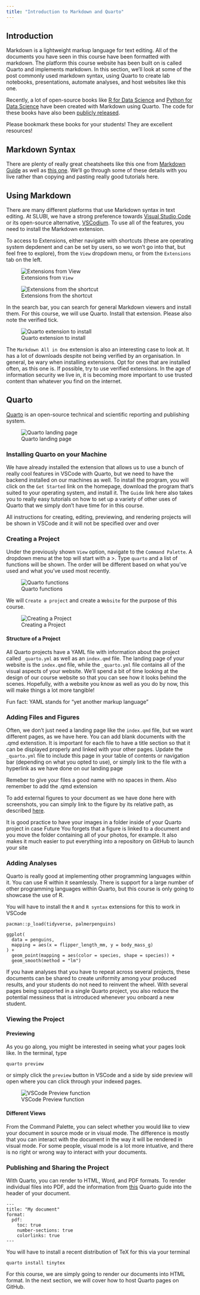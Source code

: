 ```yaml
---
title: "Introduction to Markdown and Quarto"
---
```


## Introduction

Markdown is a lightweight markup language for text editing. All of the documents you have seen in this course have been formatted with markdown. The platform this course website has been built on is called Quarto and implements markdown. In this section, we'll look at some of the post commonly used markdown syntax, using Quarto to create lab notebooks, presentations, automate analyses, and host websites like this one.

Recently, a lot of open-source books like [R for Data Science](https://r4ds.hadley.nz) and [Python for Data Science](https://wesmckinney.com/book/) have been created with Markdown using Quarto. The code for these books have also been [publicly released](https://quarto.org/docs/books/).

::: callout-important
Please bookmark these books for your students! They are excellent resources!
:::

## Markdown Syntax

There are plenty of really great cheatsheets like this one from [Markdown Guide](https://www.markdownguide.org/basic-syntax/) as well as [this one](https://www.markdownguide.org/cheat-sheet/). We'll go through some of these details with you live rather than copying and pasting really good tutorials here.

## Using Markdown

There are many different platforms that use Markdown syntax in text editing. At SLUBI, we have a strong preference towards [Visual Studio Code](https://code.visualstudio.com) or its open-source alternative, [VSCodium](https://vscodium.com). To use all of the features, you need to install the Markdown extension.

To access to Extensions, either navigate with shortcuts (these are operating system depdenent and can be set by users, so we won't go into that, but feel free to explore), from the `View` dropdown menu, or from the `Extensions` tab on the left.

![Extensions from `View`](figures/markdown_view.png)

![Extensions from the shortcut](figures/markdown_ext_short.png)

In the search bar, you can search for general Markdown viewers and install them. For this course, we will use Quarto. Install that extension. Please also note the verified tick.

![Quarto extension to install](figures/markdown_ext_search.png)

The `Markdown All in One` extension is also an interesting case to look at. It has a lot of downloads despite not being verified by an organisation. In general, be wary when installing extensions. Opt for ones that are installed often, as this one is. If possible, try to use verified extensions. In the age of information security we live in, it is becoming more important to use trusted content than whatever you find on the internet.

## Quarto

[Quarto](https://quarto.org) is an open-source technical and scientific reporting and publishing system.

![Quarto landing page](figures/quarto_landing_page.png)

### Installing Quarto on your Machine

We have already installed the extension that allows us to use a bunch of really cool features in VSCode with Quarto, but we need to have the backend installed on our machines as well. To install the program, you will click on the `Get Started` link on the homepage, download the program that's suited to your operating system, and install it. The `Guide` link here also takes you to really easy tutorials on how to set up a variety of other uses of Quarto that we simply don't have time for in this course.

::: callout-important
All instructions for creating, editing, previewing, and rendering projects will be shown in VSCode and it will not be specified over and over
:::

### Creating a Project

Under the previously shown `View` option, navigate to the `Command Palette`. A dropdown menu at the top will start with a >. Type `quarto` and a list of functions will be shown. The order will be different based on what you've used and what you've used most recently.

![Quarto functions](figures/quarto_funct.png)

We will `Create a project` and create a `Website` for the purpose of this course.

![Creating a Project](figures/quarto_proj_type.png)

#### Structure of a Project

All Quarto projects have a YAML file with information about the project called `_quarto.yml` as well as an `index.qmd` file. The landing page of your website is the `index.qmd` file, while the `_quarto.yml` file contains all of the visual aspects of your website. We'll spend a bit of time looking at the design of our course website so that you can see how it looks behind the scenes. Hopefully, with a website you know as well as you do by now, this will make things a lot more tangible!

::: {.callout-note collapse="true"}
Fun fact: YAML stands for "yet another markup language"
:::


### Adding Files and Figures

Often, we don't just need a landing page like the `index.qmd` file, but we want different pages, as we have here. You can add blank documents with the .qmd extenstion. It is important for each file to have a title section so that it can be displayed properly and linked with your other pages. Update the `_quarto.yml` file to include this page in your table of contents or navigation bar (depending on what you opted to use), or simply link to the file with a hyperlink as we have done on our landing page

::: {.callout-tip}
Remeber to give your files a good name with no spaces in them. Also remember to add the .qmd extension
:::

To add external figures to your document as we have done here with screenshots, you can simply link to the figure by its relative path, as described [here](https://quarto.org/docs/authoring/figures.html).

::: {.callout-tip}
It is good practice to have your images in a folder inside of your Quarto project in case Future You forgets that a figure is linked to a document and you move the folder containing all of your photos, for example. It also makes it much easier to put everything into a repository on GitHub to launch your site
:::

### Adding Analyses

Quarto is really good at implementing other programming languages within it. You can use R within it seamlessly. There is support for a large number of other programming languages within Quarto, but this course is only going to showcase the use of R.

::: {.callout-important}
You will have to install the `R` and `R syntax` extensions for this to work in VSCode
:::

```
pacman::p_load(tidyverse, palmerpenguins)

ggplot(
  data = penguins,
  mapping = aes(x = flipper_length_mm, y = body_mass_g)
) +
  geom_point(mapping = aes(color = species, shape = species)) +
  geom_smooth(method = "lm")

```

If you have analyses that you have to repeat across several projects, these documents can be shared to create uniformity among your produced results, and your students do not need to reinvent the wheel. With several pages being supported in a single Quarto project, you also reduce the potential messiness that is introduced whenever you onboard a new student.

### Viewing the Project

#### Previewing

As you go along, you might be interested in seeing what your pages look like. In the terminal, type

`quarto preview`

or simply click the `preview` button in VSCode and a side by side preview will open where you can click through your indexed pages.

![VSCode Preview function](figures/quarto_render.png)

#### Different Views

From the Command Palette, you can select whether you would like to view your document in source mode or in visual mode. The difference is mostly that you can interact with the document in the way it will be rendered in visual mode. For some people, visual mode is a lot more intuative, and there is no right or wrong way to interact with your documents.

### Publishing and Sharing the Project

With Quarto, you can render to HTML, Word, and PDF formats. To render individual files into PDF, add the information from [this](https://quarto.org/docs/output-formats/pdf-basics.html) Quarto guide into the header of your document.

```         
---
title: "My document"
format:
  pdf:
    toc: true
    number-sections: true
    colorlinks: true
---
```

You will have to install a recent distribution of TeX for this via your terminal

```         
quarto install tinytex
```

For this course, we are simply going to render our documents into HTML format. In the next section, we will cover how to host Quarto pages on GitHub.